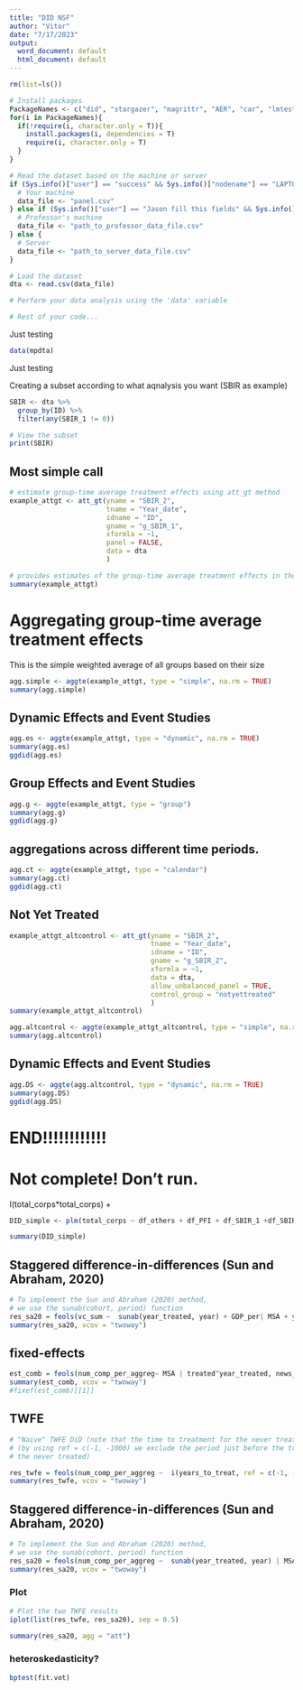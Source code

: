 ```yaml
---
title: "DID NSF"
author: "Vitor"
date: "7/17/2023"
output:
  word_document: default
  html_document: default
---
```


```r
rm(list=ls())  

# Install packages
PackageNames <- c("did", "stargazer", "magrittr", "AER", "car", "lmtest", "plm", "skedastic", "dplyr")
for(i in PackageNames){
  if(!require(i, character.only = T)){
    install.packages(i, dependencies = T)
    require(i, character.only = T)
  }
}

# Read the dataset based on the machine or server
if (Sys.info()["user"] == "success" && Sys.info()["nodename"] == "LAPTOP-GAME") {
  # Your machine
  data_file <- "panel.csv"
} else if (Sys.info()["user"] == "Jason fill this fields" && Sys.info()["nodename"] == "ProfessorMachineHostname") {
  # Professor's machine
  data_file <- "path_to_professor_data_file.csv"
} else {
  # Server
  data_file <- "path_to_server_data_file.csv"
}

# Load the dataset
dta <- read.csv(data_file)

# Perform your data analysis using the 'data' variable

# Rest of your code...


```

Just testing
```r
data(mpdta)
```
Just testing


Creating a subset according to what aqnalysis you want (SBIR as example)
```r
SBIR <- dta %>%
  group_by(ID) %>%
  filter(any(SBIR_1 != 0))

# View the subset
print(SBIR)

```

## Most simple call
```r
# estimate group-time average treatment effects using att_gt method
example_attgt <- att_gt(yname = "SBIR_2",
                        tname = "Year_date",
                        idname = "ID",
                        gname = "g_SBIR_1",
                        xformla = ~1,
                        panel = FALSE,
                        data = dta
                        )

# provides estimates of the group-time average treatment effects in the column labeled att
summary(example_attgt)
```

# Aggregating group-time average treatment effects

This is the simple weighted average of all groups based on their size
```r
agg.simple <- aggte(example_attgt, type = "simple", na.rm = TRUE)
summary(agg.simple)
```

## Dynamic Effects and Event Studies 
```r
agg.es <- aggte(example_attgt, type = "dynamic", na.rm = TRUE)
summary(agg.es)
ggdid(agg.es)
```

## Group Effects and Event Studies 
```r
agg.g <- aggte(example_attgt, type = "group")
summary(agg.g)
ggdid(agg.g)
```

## aggregations across different time periods.
```r
agg.ct <- aggte(example_attgt, type = "calendar")
summary(agg.ct)
ggdid(agg.ct)
```

## Not Yet Treated 
```r
example_attgt_altcontrol <- att_gt(yname = "SBIR_2",
                                   tname = "Year_date",
                                   idname = "ID",
                                   gname = "g_SBIR_2",
                                   xformla = ~1,
                                   data = dta,
                                   allow_unbalanced_panel = TRUE,
                                   control_group = "notyettreated"          
                                   )
summary(example_attgt_altcontrol)
```
```r
agg.altcontrol <- aggte(example_attgt_altcontrol, type = "simple", na.rm = TRUE)
summary(agg.altcontrol)
```
## Dynamic Effects and Event Studies 
```r
agg.DS <- aggte(agg.altcontrol, type = "dynamic", na.rm = TRUE)
summary(agg.DS)
ggdid(agg.DS)
```




# END!!!!!!!!!!!!



# Not complete! Don't run.

I(total_corps*total_corps) +
```r
DID_simple <- plm(total_corps ~ df_others + df_PFI + df_SBIR_1 +df_SBIR_2 + df_STTR_1 + df_STTR_2 , data = data, model = "within", effect = "individual")

summary(DID_simple)

```


## Staggered difference-in-differences (Sun and Abraham, 2020)
```r
# To implement the Sun and Abraham (2020) method,
# we use the sunab(cohort, period) function
res_sa20 = feols(vc_sum ~  sunab(year_treated, year) + GDP_per| MSA + year, news_MSA_VC) # specifying the cluster here doesn't change anything
summary(res_sa20, vcov = "twoway")
```
## fixed-effects
```r
est_comb = feols(num_comp_per_aggreg~ MSA | treated^year_treated, news_MSA_VC )
summary(est_comb, vcov = "twoway")
#fixef(est_comb)[[1]]
```
## TWFE
```r
# "Naive" TWFE DiD (note that the time to treatment for the never treated is -1000)
# (by using ref = c(-1, -1000) we exclude the period just before the treatment and 
# the never treated)

res_twfe = feols(num_comp_per_aggreg ~  i(years_to_treat, ref = c(-1, -1000)) | MSA + year, news_MSA_VC)
summary(res_twfe, vcov = "twoway")
```
## Staggered difference-in-differences (Sun and Abraham, 2020)
```r
# To implement the Sun and Abraham (2020) method,
# we use the sunab(cohort, period) function
res_sa20 = feols(num_comp_per_aggreg ~  sunab(year_treated, year) | MSA + year, cluster = ~MSA, news_MSA_VC)
summary(res_sa20, vcov = "twoway")
```
### Plot
```r
# Plot the two TWFE results
iplot(list(res_twfe, res_sa20), sep = 0.5)
```
```r
summary(res_sa20, agg = "att")
```

### heteroskedasticity?
```r
bptest(fit.vot)
```




